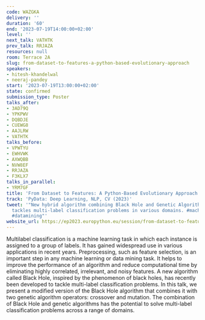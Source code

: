 ```yaml
---
code: WAZGKA
delivery: ''
duration: '60'
end: '2023-07-19T14:00:00+02:00'
level: ''
next_talk: VATHTK
prev_talk: RRJAZA
resources: null
room: Terrace 2A
slug: from-dataset-to-features-a-python-based-evolutionary-approach
speakers:
- hitesh-khandelwal
- neeraj-pandey
start: '2023-07-19T13:00:00+02:00'
state: confirmed
submission_type: Poster
talks_after:
- 3AD79Q
- YPKPWV
- DQBDJE
- CUEWG8
- AAJLRW
- VATHTK
talks_before:
- VPWTYU
- EWHVWK
- AXWQBB
- NVW8EF
- RRJAZA
- F3KLX7
talks_in_parallel:
- YRM7GF
title: 'From Dataset to Features: A Python-Based Evolutionary Approach'
track: 'PyData: Deep Learning, NLP, CV (2023)'
tweet: '"New hybrid algorithm combining Black Hole and Genetic Algorithms successfully
  tackles multi-label classification problems in various domains. #machinelearning
  #datamining"'
website_url: https://ep2023.europython.eu/session/from-dataset-to-features-a-python-based-evolutionary-approach
---
```


Multilabel classification is a machine learning task in which each instance is assigned to a group of labels. It has gained widespread use in various applications in recent years. Preprocessing, such as feature selection, is an important step in any machine learning or data mining task. It helps to improve the performance of an algorithm and reduce computational time by eliminating highly correlated, irrelevant, and noisy features. A new algorithm called Black Hole, inspired by the phenomenon of black holes, has recently been developed to tackle multi-label classification problems. In this talk, we present a modified version of the Black Hole algorithm that combines it with two genetic algorithm operators: crossover and mutation. The combination of Black Hole and genetic algorithms has the potential to solve multi-label classification problems across a range of domains.
